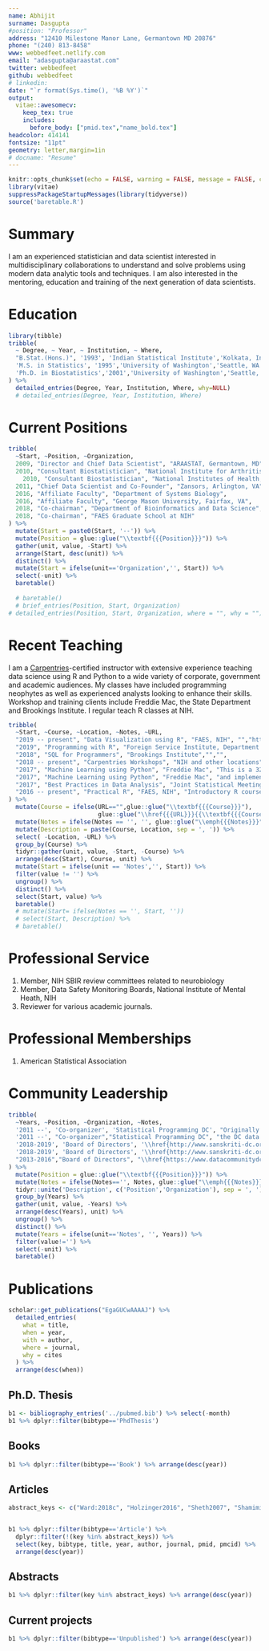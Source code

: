 ```yaml
---
name: Abhijit
surname: Dasgupta
#position: "Professor"
address: "12410 Milestone Manor Lane, Germantown MD 20876"
phone: "(240) 813-8458"
www: webbedfeet.netlify.com
email: "adasgupta@araastat.com"
twitter: webbedfeet
github: webbedfeet
# linkedin:
date: "`r format(Sys.time(), '%B %Y')`"
output: 
  vitae::awesomecv:
    keep_tex: true
    includes:
      before_body: ["pmid.tex","name_bold.tex"]
headcolor: 414141
fontsize: "11pt"
geometry: letter,margin=1in
# docname: "Resume"
---
```


```r
knitr::opts_chunk$set(echo = FALSE, warning = FALSE, message = FALSE, cache = T)
library(vitae)
suppressPackageStartupMessages(library(tidyverse))
source('baretable.R')
```

# Summary

I am an experienced statistician and data scientist interested in
multidisciplinary collaborations to understand and solve problems using modern
data analytic tools and techniques. I am also interested in the mentoring,
education and training of the next generation of data scientists.

# Education

```r
library(tibble)
tribble(
  ~ Degree, ~ Year, ~ Institution, ~ Where,
  "B.Stat.(Hons.)", '1993', 'Indian Statistical Institute','Kolkata, India',
  'M.S. in Statistics', '1995','University of Washington','Seattle, WA',
  'Ph.D. in Biostatistics','2001','University of Washington','Seattle, WA'
) %>% 
  detailed_entries(Degree, Year, Institution, Where, why=NULL)
  # detailed_entries(Degree, Year, Institution, Where)
```

# Current Positions
```r
tribble(
  ~Start, ~Position, ~Organization,
  2009, "Director and Chief Data Scientist", "ARAASTAT, Germantown, MD",
  2010, "Consultant Biostatistician", "National Institute for Arthritis, Musculoskeletal and Skin Diseases",
    2010, "Consultant Biostatistician", "National Institutes of Health, Bethesda, MD",
  2011, "Chief Data Scientist and Co-Founder", "Zansors, Arlington, VA",
  2016, "Affiliate Faculty", "Department of Systems Biology",
  2016, "Affiliate Faculty", "George Mason University, Fairfax, VA",
  2018, "Co-chairman", "Department of Bioinformatics and Data Science",
  2018, "Co-chairman", "FAES Graduate School at NIH"
) %>% 
  mutate(Start = paste0(Start, '--')) %>% 
  mutate(Position = glue::glue("\\textbf{{{Position}}}")) %>% 
  gather(unit, value, -Start) %>%
  arrange(Start, desc(unit)) %>% 
  distinct() %>% 
  mutate(Start = ifelse(unit=='Organization','', Start)) %>% 
  select(-unit) %>% 
  baretable()
  
  # baretable()
  # brief_entries(Position, Start, Organization)
# detailed_entries(Position, Start, Organization, where = "", why = "")
```

\newpage
# Recent Teaching

I am a [Carpentries](https://www.carpentries.org)-certified instructor with extensive experience 
teaching data science using R and Python to a wide variety of corporate,
government and academic audiences. My classes have included programming neophytes as well as 
experienced analysts looking to enhance their skills. Workshop and training clients include Freddie Mac, the State Department and Brookings Institute. I regular teach R classes at NIH.

```r
tribble(
  ~Start, ~Course, ~Location, ~Notes, ~URL,
  "2019 -- present", "Data Visualization using R", "FAES, NIH", "","http://www.araastat.com/BIOF439",
  "2019", "Programming with R", "Foreign Service Institute, Department of State","3-day workshops introducing R in a Excel-dominant environment","",
  "2018", "SQL for Programmers", "Brookings Institute","","",
  "2018 -- present", "Carpentries Workshops", "NIH and other locations", "both R- and Python-based", "",
  "2017", "Machine Learning using Python", "Freddie Mac", "This is a 32-hour corporate training program covering the background, theory, usage ", "",
  "2017", "Machine Learning using Python", "Freddie Mac", "and implementation of several machine learning methods","",
  "2017", "Best Practices in Data Analysis", "Joint Statistical Meetings, Baltimore", "This is a continuing education course. I received all A's on my evaluations","",
  "2016 -- present", "Practical R", "FAES, NIH", "Introductory R course", "http://www.araastat.com/BIOF339_PracticalR"
) %>% 
  mutate(Course = ifelse(URL=="",glue::glue("\\textbf{{{Course}}}"), 
                         glue::glue("\\href{{{URL}}}{{\\textbf{{{Course}}}}}"))) %>% 
  mutate(Notes = ifelse(Notes == '', '', glue::glue("\\emph{{{Notes}}}"))) %>% 
  mutate(Description = paste(Course, Location, sep = ', ')) %>% 
  select( -Location, -URL) %>% 
  group_by(Course) %>% 
  tidyr::gather(unit, value, -Start, -Course) %>% 
  arrange(desc(Start), Course, unit) %>% 
  mutate(Start = ifelse(unit == 'Notes','', Start)) %>% 
  filter(value != '') %>% 
  ungroup() %>% 
  distinct() %>% 
  select(Start, value) %>% 
  baretable()
  # mutate(Start= ifelse(Notes == '', Start, ''))
  # select(Start, Description) %>% 
  # baretable()
```

# Professional Service

1. Member, NIH SBIR review committees related to neurobiology
1. Member, Data Safety Monitoring Boards, National Institute of Mental Heath, NIH
1. Reviewer for various academic journals. 

# Professional Memberships

1. American Statistical Association 
 
# Community Leadership

```r
tribble(
  ~Years, ~Position, ~Organization, ~Notes,
  '2011 --', 'Co-organizer', 'Statistical Programming DC', "Originally the DC R Users Group, this meetup brings together",
  '2011 --', "Co-organizer","Statistical Programming DC", "the DC data science community to share and discuss data science implementations in R and Python",
  '2018-2019', 'Board of Directors', '\\href{http://www.sanskriti-dc.org}{Sanskriti, Inc.}', 'A socio-cultural organization supporting the Bengali community',
  '2018-2019', 'Board of Directors', '\\href{http://www.sanskriti-dc.org}{Sanskriti, Inc.}', 'in Montgomery County and the greater DC area',
  "2013-2016","Board of Directors", "\\href{https://www.datacommunitydc.org}{Data Community DC}",""
) %>% 
  mutate(Position = glue::glue("\\textbf{{{Position}}}")) %>% 
  mutate(Notes = ifelse(Notes=='', Notes, glue::glue("\\emph{{{Notes}}}"))) %>% 
  tidyr::unite('Description', c('Position','Organization'), sep = ', ') %>% 
  group_by(Years) %>% 
  gather(unit, value, -Years) %>%
  arrange(desc(Years), unit) %>% 
  ungroup() %>% 
  distinct() %>% 
  mutate(Years = ifelse(unit=='Notes', '', Years)) %>% 
  filter(value!='') %>% 
  select(-unit) %>% 
  baretable()

```

\newpage
# Publications

```r
scholar::get_publications("EgaGUCwAAAAJ") %>% 
  detailed_entries(
    what = title,
    when = year,
    with = author,
    where = journal,
    why = cites
  ) %>% 
  arrange(desc(when))
```

## Ph.D. Thesis

```r
b1 <- bibliography_entries('../pubmed.bib') %>% select(-month)
b1 %>% dplyr::filter(bibtype=='PhdThesis')
```

## Books

```r
b1 %>% dplyr::filter(bibtype=='Book') %>% arrange(desc(year))
```

## Articles

```r
abstract_keys <- c("Ward:2018c", "Holzinger2016", "Sheth2007", "Shamimi-Noori2007", "Tektonidou2015a", "Gibbons2009", "Natan2009", "Gibbons2009a", "Brody2009", "Bonita2009", "Ruggiero2009")


b1 %>% dplyr::filter(bibtype=='Article') %>%
  dplyr::filter(!(key %in% abstract_keys)) %>%
  select(key, bibtype, title, year, author, journal, pmid, pmcid) %>%
  arrange(desc(year))

```

## Abstracts

```r
b1 %>% dplyr::filter(key %in% abstract_keys) %>% arrange(desc(year))
```

## Current projects

```r
b1 %>% dplyr::filter(bibtype=='Unpublished') %>% arrange(desc(year))
```

